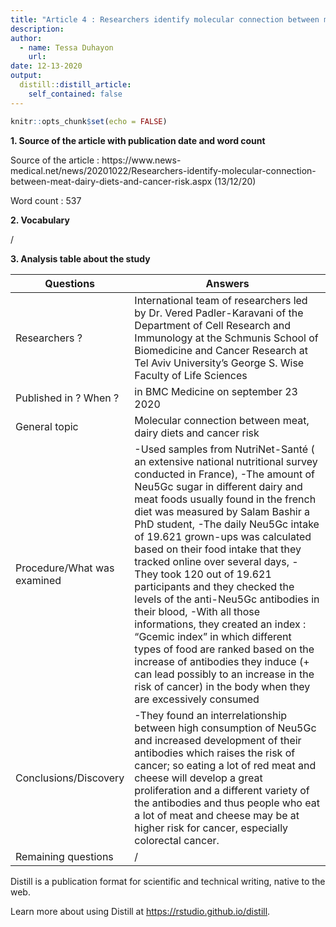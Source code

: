 ```yaml
---
title: "Article 4 : Researchers identify molecular connection between meat, dairy diets and cancer risk"
description: 
author:
  - name: Tessa Duhayon
    url:
date: 12-13-2020
output:
  distill::distill_article:
    self_contained: false
---
```


```r
knitr::opts_chunk$set(echo = FALSE)
```

**1. Source of the article with publication date and word count**

Source of the article : https://www.news-medical.net/news/20201022/Researchers-identify-molecular-connection-between-meat-dairy-diets-and-cancer-risk.aspx (13/12/20)

Word count : 537

**2. Vocabulary**

/

**3. Analysis table about the study**

| Questions                    | Answers                                                                                                                                                                                                                                                                                                                                                                                                                                                                                                                                                                                                                                                                                                                                                                                     |
| ---------------------------- | ------------------------------------------------------------------------------------------------------------------------------------------------------------------------------------------------------------------------------------------------------------------------------------------------------------------------------------------------------------------------------------------------------------------------------------------------------------------------------------------------------------------------------------------------------------------------------------------------------------------------------------------------------------------------------------------------------------------------------------------------------------------------------------------- |
| Researchers ?                | International team of researchers led by Dr. Vered Padler-Karavani of the Department of Cell Research and Immunology at the Schmunis School of Biomedicine and Cancer Research at Tel Aviv University's George S. Wise Faculty of Life Sciences                                                                                                                                                                                                                                                                                                                                                                                                                                                                                                                                             |
| Published in ? When ?        | in BMC Medicine on september 23 2020                                                                                                                                                                                                                                                                                                                                                                                                                                                                                                                                                                                                                                                                                                                                                        |
| General topic                | Molecular connection between meat, dairy diets and cancer risk                                                                                                                                                                                                                                                                                                                                                                                                                                                                                                                                                                                                                                                                                                                              |
| Procedure/What was examined  | -Used samples from NutriNet-Santé ( an extensive national nutritional survey conducted in France), -The amount of Neu5Gc sugar in different dairy and meat foods usually found in the french diet was measured by Salam Bashir a PhD student, -The daily Neu5Gc intake of 19.621 grown-ups was calculated based on their food intake that they tracked online over several days, -They took 120 out of 19.621 participants and they checked the levels of the anti-Neu5Gc antibodies in their blood, -With all those informations, they created an index : "Gcemic index" in which different types of food are ranked based on the increase of antibodies they induce (+ can lead possibly to an increase in the risk of cancer) in the body when they are excessively consumed  |
| Conclusions/Discovery        | -They found an interrelationship between high consumption of Neu5Gc and increased development of their antibodies which raises the risk of cancer; so eating a lot of red meat and cheese will develop a great proliferation and a different variety of the antibodies and thus people who eat a lot of meat and cheese may be at higher risk for cancer, especially colorectal cancer.                                                                                                                                                                                                                                                                                                                                                                                                                                            |
| Remaining questions          | /                                                                                                                                                                                                                                                                                                                                                                                                                                                                                                                                                                                                                                                                                                                                                                                           |


Distill is a publication format for scientific and technical writing, native to the web.

Learn more about using Distill at <https://rstudio.github.io/distill>.


